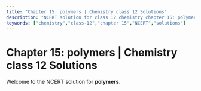 ```yaml
---
title: "Chapter 15: polymers | Chemistry class 12 Solutions"
description: "NCERT solution for class 12 chemistry chapter 15: polymers."
keywords: ["chemistry","class-12","chapter 15","NCERT","solutions"]
---
```


# Chapter 15: polymers | Chemistry class 12 Solutions

Welcome to the NCERT solution for **polymers**.
